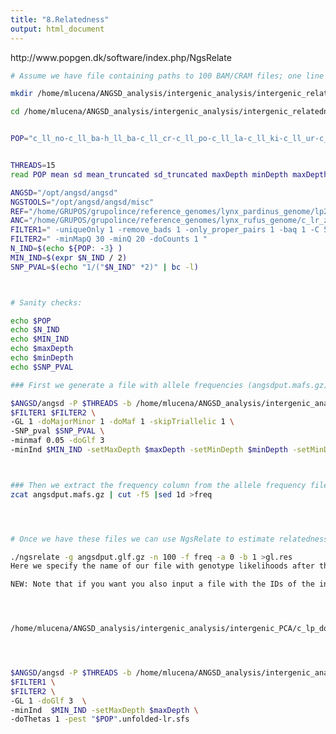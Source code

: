 ```yaml
---
title: "8.Relatedness"
output: html_document
---
```


http://www.popgen.dk/software/index.php/NgsRelate
```bash
# Assume we have file containing paths to 100 BAM/CRAM files; one line per BAN/CRAM file. Then we can use ANGSD to estimate frequencies and calculate genotype likelihoods while doing SNP calling and in the end produce the the input files needed for the NgsRelate program as follows:

mkdir /home/mlucena/ANGSD_analysis/intergenic_analysis/intergenic_relatedness

cd /home/mlucena/ANGSD_analysis/intergenic_analysis/intergenic_relatedness/


POP="c_ll_no-c_ll_ba-h_ll_ba-c_ll_cr-c_ll_po-c_ll_la-c_ll_ki-c_ll_ur-c_ll_tu-c_ll_to-c_ll_ka-c_ll_og-c_ll_ya-c_ll_vl_n080"  # <--CHANGE POP HERE


THREADS=15 
read POP mean sd mean_truncated sd_truncated maxDepth minDepth maxDepth_truncated minDepth_truncated < /home/mlucena/ANGSD_analysis/depth_calculus/"${POP}"_mean_sd_depthGlobal_lynx_per_pop_mean_folds_0.95.csv

ANGSD="/opt/angsd/angsd"
NGSTOOLS="/opt/angsd/angsd/misc"
REF="/home/GRUPOS/grupolince/reference_genomes/lynx_pardinus_genome/lp23_without_repetitive_transposable_low_complexity.fa"
ANC="/home/GRUPOS/grupolince/reference_genomes/lynx_rufus_genome/c_lr_zz_0001_recal1.fa"
FILTER1=" -uniqueOnly 1 -remove_bads 1 -only_proper_pairs 1 -baq 1 -C 50 "
FILTER2=" -minMapQ 30 -minQ 20 -doCounts 1 "
N_IND=$(echo ${POP: -3} )
MIN_IND=$(expr $N_IND / 2)
SNP_PVAL=$(echo "1/("$N_IND" *2)" | bc -l)



# Sanity checks:

echo $POP
echo $N_IND
echo $MIN_IND
echo $maxDepth
echo $minDepth
echo $SNP_PVAL

### First we generate a file with allele frequencies (angsdput.mafs.gz) and a file with genotype likelihoods (angsdput.glf.gz).

$ANGSD/angsd -P $THREADS -b /home/mlucena/ANGSD_analysis/intergenic_analysis/$POP.intergenic.bamlist -ref $REF -out $POP.intergenic \
$FILTER1 $FILTER2 \
-GL 1 -doMajorMinor 1 -doMaf 1 -skipTriallelic 1 \
-SNP_pval $SNP_PVAL \
-minmaf 0.05 -doGlf 3
-minInd $MIN_IND -setMaxDepth $maxDepth -setMinDepth $minDepth -setMinDepthInd $MIN_IND_DEPTH 



### Then we extract the frequency column from the allele frequency file and remove the header (to make it in the format NgsRelate needs)
zcat angsdput.mafs.gz | cut -f5 |sed 1d >freq




# Once we have these files we can use NgsRelate to estimate relatedness between any pairs of individuals. E.g. if we want to estimate relatedness between the first two individuals (numbered from 0, so 0 and 1) we can do it using the following command:

./ngsrelate -g angsdput.glf.gz -n 100 -f freq -a 0 -b 1 >gl.res
Here we specify the name of our file with genotype likelihoods after the option "-g", the number of individuals in the file after the option "-n", the name of the file with allele frequencies after the option "-f" and the number of the two individuals after the options "-a" and "-b" . If -a and -b are not specified NgsRelate will loop through all pairs of individuals in the input file.

NEW: Note that if you want you also input a file with the IDs of the individuals (on ID per line) in the same order as in the file 'filelist' used to make the genotype likelihoods. If you do the output will also contain these IDs and not just the numbers of the samples (one can actually just use that exact file, however the IDs then tend to be a bit long). This can be done with the optional flag -z followed by the filename.




/home/mlucena/ANGSD_analysis/intergenic_analysis/intergenic_PCA/c_lp_do-c_lp_sm-c_ll_no-c_ll_ba-h_ll_ba-c_ll_cr-c_ll_po-c_ll_la-c_ll_ki-c_ll_ur-c_ll_tu-c_ll_to-c_ll_ka-c_ll_og-c_ll_ya-c_ll_vl_n111.intergenic.mafs.gz




$ANGSD/angsd -P $THREADS -b /home/mlucena/ANGSD_analysis/intergenic_analysis/"$POP".intergenic.bamlist -ref $REF -anc $ANC \
$FILTER1 \
$FILTER2 \
-GL 1 -doGlf 3  \
-minInd  $MIN_IND -setMaxDepth $maxDepth \
-doThetas 1 -pest "$POP".unfolded-lr.sfs 


```

